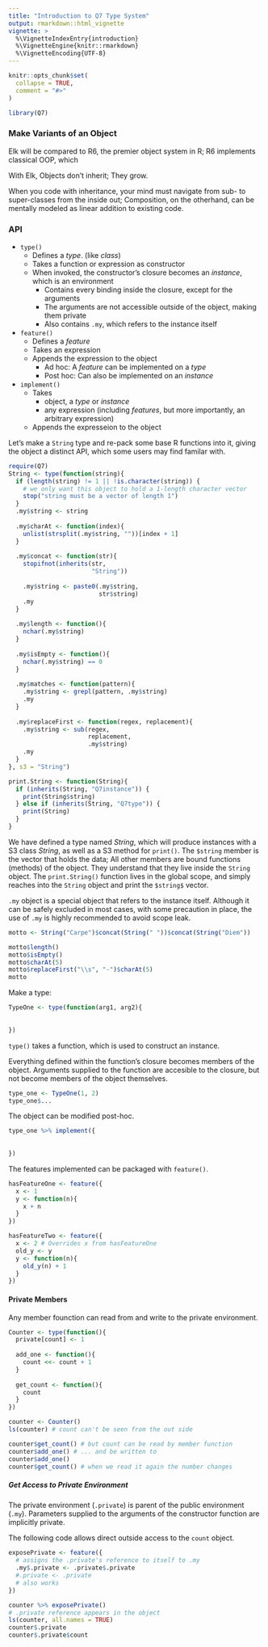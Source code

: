 ```yaml
---
title: "Introduction to Q7 Type System"
output: rmarkdown::html_vignette
vignette: >
  %\VignetteIndexEntry{introduction}
  %\VignetteEngine{knitr::rmarkdown}
  %\VignetteEncoding{UTF-8}
---
```


```r
knitr::opts_chunk$set(
  collapse = TRUE,
  comment = "#>"
)
```

```r
library(Q7)
```


### Make Variants of an Object

Elk will be compared to R6, the premier object system in R; R6 implements classical OOP, which 

With Elk, Objects don't inherit; They grow. 

When you code with inheritance, your mind must navigate from sub- to super-classes from the inside out; Composition, on the otherhand, can be mentally modeled as linear addition to existing code. 


### API
- `type()`
  - Defines a _type_. (like _class_)
  - Takes a function or expression as constructor
  - When invoked, the constructor's closure becomes an _instance_, which is an environment
    - Contains every binding inside the closure, except for the arguments
    - The arguments are not accessible outside of the object, making them private
    - Also contains `.my`, which refers to the instance itself
- `feature()`
  - Defines a _feature_
  - Takes an expression
  - Appends the expression to the object
    - Ad hoc: A _feature_ can be implemented on a _type_
    - Post hoc: Can also be implemented on an _instance_ 
- `implement()`
  - Takes
    - object, a _type_ or _instance_
    - any expression (including _features_, but more importantly, an arbitrary expression)
  - Appends the expresseion to the object






Let's make a `String` type and re-pack some base R functions into it, giving the object a distinct API, which some users may find familar with. 

```r
require(Q7)
String <- type(function(string){
  if (length(string) != 1 || !is.character(string)) { 
    # we only want this object to hold a 1-length character vector
    stop("string must be a vector of length 1")
  }
  .my$string <- string
  
  .my$charAt <- function(index){
    unlist(strsplit(.my$string, ""))[index + 1]
  }
  
  .my$concat <- function(str){
    stopifnot(inherits(str, 
                       "String"))
    
    .my$string <- paste0(.my$string, 
                         str$string)
    .my
  }
  
  .my$length <- function(){
    nchar(.my$string)
  }
  
  .my$isEmpty <- function(){
    nchar(.my$string) == 0
  }
  
  .my$matches <- function(pattern){
    .my$string <- grepl(pattern, .my$string)
    .my
  }
  
  .my$replaceFirst <- function(regex, replacement){
    .my$string <- sub(regex, 
                      replacement, 
                      .my$string)
    .my
  }
}, s3 = "String")

print.String <- function(String){
  if (inherits(String, "Q7instance")) {
    print(String$string)
  } else if (inherits(String, "Q7type")) {
    print(String)
  }
}
```

We have defined a type named _String_, which will produce instances with a S3 class _String_, as well as a S3 method for `print()`. The `$string` member is the vector that holds the data; All other members are bound functions (methods) of the object. They understand that they live inside the `String` object. The `print.String()` function lives in the global scope, and simply reaches into the `String` object and print the `$string$` vector.

`.my` object is a special object that refers to the instance itself. Although it can be safely excluded in most cases, with some precaution in place, the use of `.my` is highly recommended to avoid scope leak.

```r
motto <- String("Carpe")$concat(String(" "))$concat(String("Diem"))

motto$length()
motto$isEmpty()
motto$charAt(5)
motto$replaceFirst("\\s", "-")$charAt(5)
motto
```



Make a type:
```r
TypeOne <- type(function(arg1, arg2){
  
  
})
```
`type()` takes a function, which is used to construct an instance. 

Everything defined within the function's closure becomes members of the object.
Arguments supplied to the function are accesible to the closure, but not become members of the object themselves. 
```r
type_one <- TypeOne(1, 2)
type_one$...
```

The object can be modified post-hoc. 

```r
type_one %>% implement({
  
  
})
```

The features implemented can be packaged with `feature()`. 
```r
hasFeatureOne <- feature({
  x <- 1
  y <- function(n){
    x + n
  }
})
```

```r
hasFeatureTwo <- feature({
  x <- 2 # Overrides x from hasFeatureOne
  old_y <- y
  y <- function(n){
    old_y(n) + 1
  }
})

```



#### Private Members
Any member founction can read from and write to the private environment.
```r

Counter <- type(function(){
  private[count] <- 1
  
  add_one <- function(){
    count <<- count + 1
  }
  
  get_count <- function(){
    count
  }
})

```

```r
counter <- Counter()
ls(counter) # count can't be seen from the out side
```


```r
counter$get_count() # but count can be read by member function
counter$add_one() # ... and be written to
counter$add_one()
counter$get_count() # when we read it again the number changes
```


##### Get Access to Private Environment
The private environment (`.private`) is parent of the public environment (`.my`). Parameters supplied to the arguments of the constructor function are implicitly private. 

The following code allows direct outside access to the `count` object.
```r
exposePrivate <- feature({
  # assigns the .private's reference to itself to .my
  .my$.private <- .private$.private 
  #.private <- .private 
  # also works
})

counter %>% exposePrivate()
# .private reference appears in the object
ls(counter, all.names = TRUE)
counter$.private
counter$.private$count
```

